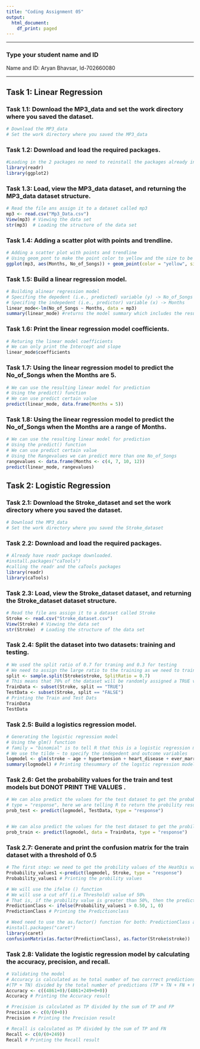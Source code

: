 ---
title: "Coding Assignment 05"
output:
  html_document:
    df_print: paged
---

----

### Type your student name and ID

Name and ID: Aryan Bhavsar, Id-702660080

---

## Task 1: Linear Regression

### Task 1.1: Download the MP3_data and set the work directory where you saved the dataset.

```{r}
# Download the MP3_data
# Set the work directory where you saved the MP3_data
```

### Task 1.2: Download and load the required packages.

```{r}
#Loading in the 2 packages no need to reinstall the packages already installed
library(readr)
library(ggplot2)
```

### Task 1.3: Load, view the MP3_data dataset, and returning the MP3_data dataset structure.

```{r}
# Read the file ans assign it to a dataset called mp3
mp3 <- read.csv("Mp3_Data.csv")
View(mp3) # Viewing the data set 
str(mp3)  # Loading the structure of the data set 
```

### Task 1.4: Adding a scatter plot with points and trendline.

```{r}
# Adding a scatter plot with points and trendline
# Using geom_pont to make the point color to yellow and the size to be 2 
ggplot(mp3, aes(Months, No_of_Songs)) + geom_point(color = "yellow", size = 2) + geom_smooth(method = "lm", se = FALSE, color = "red")
```

### Task 1.5: Build a linear regression model.

```{r}
# Building alinear regression model 
# Specifing the depedent (i.e., predicted) variable (y) -> No_of_Songs
# Specifing the indepedent (i.e., predictor) variable (x) -> Months
linear_mode<-lm(No_of_Songs ~ Months, data = mp3) 
summary(linear_mode) #returns the model summary which includes the result we want
```

### Task 1.6: Print the linear regression model coefficients.

```{r}
# Returing the linear model coefficients 
# We can only print the Intercept and slope 
linear_mode$coefficients 
```

### Task 1.7: Using the linear regression model to predict the No_of_Songs when the Months are 5.

```{r}
# We can use the resulting linear model for prediction 
# Using the predict() function 
# We can use predict certain value 
predict(linear_mode, data.frame(Months = 5))
```

### Task 1.8: Using the linear regression model to predict the No_of_Songs when the Months are a range of Months.

```{r}
# We can use the resulting linear model for prediction 
# Using the predict() function 
# We can use predict certain value 
# Using the Rangevalues we can predict more than one No_of_Songs
rangevalues <- data.frame(Months <- c(4, 7, 10, 12))
predict(linear_mode, rangevalues)
```



## Task 2: Logistic Regression

### Task 2.1: Download the Stroke_dataset and set the work directory where you saved the dataset.

```{r}
# Download the MP3_data
# Set the work directory where you saved the Stroke_dataset
```

### Task 2.2: Download and load the required packages.

```{r}
# Already have readr package downloaded. 
#install.packages("caTools")
#calling the readr and the caTools packages
library(readr)
library(caTools)
```

### Task 2.3: Load, view the Stroke_dataset dataset, and returning the Stroke_dataset dataset structure.

```{r}
# Read the file ans assign it to a dataset called Stroke
Stroke <- read.csv("Stroke_dataset.csv")
View(Stroke) # Viewing the data set 
str(Stroke)  # Loading the structure of the data set 
```

### Task 2.4: Split the dataset into two datasets: training and testing.

```{r}
# We used the split ratio of 0.7 for traning and 0.3 for testing 
# We need to assign the large ratio to the training as we need to train the model in order to make prediction 
split <- sample.split(Stroke$stroke, SplitRatio = 0.7)
# This means that 70% of the dataset will be randomly assigned a TRUE value(to trainthe model).The other 30% will be randomly assigned a FALSE value (to test the model) 
TrainData <- subset(Stroke, split == "TRUE")
TestData <- subset(Stroke, split == "FALSE")
# Printing the Train and Test Dats 
TrainData 
TestData
```

### Task 2.5: Build a logistics regression model.

```{r}
# Generating the logistic regression model 
# Using the glm() function 
# family = "binomial" is to tell R that this is a logistic regression model 
# We use the tilde ~ to specify the indepedent and outcome variables 
logmodel <- glm(stroke ~ age + hypertension + heart_disease + ever_married + avg_glucose_level + smoking_status, data = TrainData, family= "binomial")
summary(logmodel) # Printing thesummary of the logstic regression model 
```

### Task 2.6: Get the probability values for the train and test models but DONOT PRINT THE VALUES .

```{r}
# We can also predict the values for the test dataset to get the probability results 
# type = "response", here we are telling R to return the probility results
prob_test <- predict(logmodel, TestData, type = "response")


# We can also predict the values for the test dataset to get the probility results 
prob_train <- predict(logmodel, data = TrainData, type = "response")

```

### Task 2.7: Generate and print the confusion matrix for the train dataset with a threshold of 0.5

```{r}
# The first step: we need to get the probility values of the HeatDis variable in the Heat_ds dataset. 
Probability_values1 <-predict(logmodel, Stroke, type = "response")
Probability_values1 # Printing the probility values

# We will use the ifelse () function 
# We will use a cut off (i.e Threshold) value of 50%
# That is, if the probility value is greater than 50%, then the prediction is 1, otherwise, it is 0
PredictionClass <- ifelse(Probability_values1 > 0.50, 1, 0)
PredictionClass # Printing the Predictionclass 

# Weed need to use the as.factor() function for both: PredictionClass and the HeartDis 
#install.packages("caret")
library(caret)
confusionMatrix(as.factor(PredictionClass), as.factor(Stroke$stroke))
```

### Task 2.8: Validate the logistic regression model by calculating the accuracy, precision, and recall.

```{r}
# Validating the model 
# Accuracy is calculated as he total number of two corrrect predictions 
#(TP + TN) divided by the total number of predictions (TP + TN + FN + FP)
Accuracy <- c((4861+0)/(4861+249+0+0))
Accuracy # Printing the Accuracy result 

# Precision is calculated as TP divided by the sum of TP and FP
Precision <- c(0/(0+0))
Precision # Printing the Precision result 

# Recall is calculated as TP divided by the sum of TP and FN
Recall <- c(0/(0+249))
Recall # Printing the Recall result 
```

